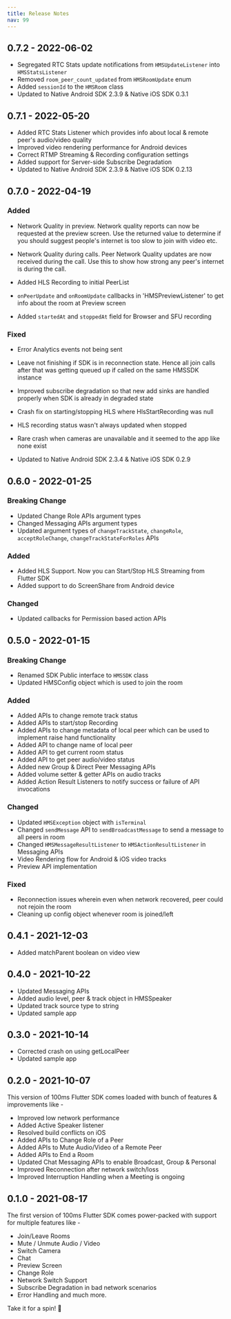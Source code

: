 ```yaml
---
title: Release Notes
nav: 99
---
```


## 0.7.2 - 2022-06-02

- Segregated RTC Stats update notifications from `HMSUpdateListener` into `HMSStatsListener`
- Removed `room_peer_count_updated` from `HMSRoomUpdate` enum
- Added `sessionId` to the `HMSRoom` class
- Updated to Native Android SDK 2.3.9 & Native iOS SDK 0.3.1

## 0.7.1 - 2022-05-20

- Added RTC Stats Listener which provides info about local & remote peer's audio/video quality
- Improved video rendering performance for Android devices
- Correct RTMP Streaming & Recording configuration settings
- Added support for Server-side Subscribe Degradation
- Updated to Native Android SDK 2.3.9 & Native iOS SDK 0.2.13


## 0.7.0 - 2022-04-19

### Added

- Network Quality in preview. Network quality reports can now be requested at the preview screen. Use the returned value to determine if you should suggest people's internet is too slow to join with video etc.

- Network Quality during calls. Peer Network Quality updates are now received during the call. Use this to show how strong any peer's internet is during the call.

- Added HLS Recording to initial PeerList

- `onPeerUpdate` and `onRoomUpdate` callbacks in 'HMSPreviewListener' to get info about the room at Preview screen

- Added `startedAt` and `stoppedAt` field for Browser and SFU recording

### Fixed

- Error Analytics events not being sent

- Leave not finishing if SDK is in reconnection state. Hence all join calls after that was getting queued up if called on the same HMSSDK instance

- Improved subscribe degradation so that new add sinks are handled properly when SDK is already in degraded state

- Crash fix on starting/stopping HLS where HlsStartRecording was null

- HLS recording status wasn't always updated when stopped

- Rare crash when cameras are unavailable and it seemed to the app like none exist

- Updated to Native Android SDK 2.3.4 & Native iOS SDK 0.2.9


## 0.6.0 - 2022-01-25
 ### Breaking Change 
 - Updated Change Role APIs argument types
 - Changed Messaging APIs argument types
 - Updated argument types of `changeTrackState`, `changeRole`, `acceptRoleChange`, `changeTrackStateForRoles` APIs

### Added
- Added HLS Support. Now you can Start/Stop HLS Streaming from Flutter SDK
- Added support to do ScreenShare from Android device
  
### Changed
- Updated callbacks for Permission based action APIs

## 0.5.0 - 2022-01-15
 ### Breaking Change 
 - Renamed SDK Public interface to `HMSSDK` class
 - Updated HMSConfig object which is used to join the room

 ### Added 
 - Added APIs to change remote track status
 - Added APIs to start/stop Recording
 - Added APIs to change metadata of local peer which can be used to implement raise hand functionality
 - Added API to change name of local peer
 - Added API to get current room status
 - Added API to get peer audio/video status
 - Added new Group & Direct Peer Messaging APIs
 - Added volume setter & getter APIs on audio tracks
 - Added Action Result Listeners to notify success or failure of API invocations

 ### Changed
 - Updated `HMSException` object with `isTerminal` 
 - Changed `sendMessage` API to `sendBroadcastMessage` to send a message to all peers in room
 - Changed `HMSMessageResultListener` to `HMSActionResultListener` in Messaging APIs
 - Video Rendering flow for Android & iOS video tracks
 - Preview API implementation

 ### Fixed 
 - Reconnection issues wherein even when network recovered, peer could not rejoin the room 
 - Cleaning up config object whenever room is joined/left

## 0.4.1 - 2021-12-03
- Added matchParent boolean on video view


## 0.4.0 - 2021-10-22
- Updated Messaging APIs
- Added audio level, peer & track object in HMSSpeaker
- Updated track source type to string
- Updated sample app


## 0.3.0 - 2021-10-14
- Corrected crash on using getLocalPeer
- Updated sample app


## 0.2.0 - 2021-10-07

This version of 100ms Flutter SDK comes loaded with bunch of features & improvements like -

- Improved low network performance
- Added Active Speaker listener
- Resolved build conflicts on iOS
- Added APIs to Change Role of a Peer
- Added APIs to Mute Audio/Video of a Remote Peer
- Added APIs to End a Room
- Updated Chat Messaging APIs to enable Broadcast, Group & Personal
- Improved Reconnection after network switch/loss
- Improved Interruption Handling when a Meeting is ongoing

## 0.1.0 - 2021-08-17

The first version of 100ms Flutter SDK comes power-packed with support for multiple features like -

- Join/Leave Rooms
- Mute / Unmute Audio / Video
- Switch Camera
- Chat
- Preview Screen
- Change Role
- Network Switch Support
- Subscribe Degradation in bad network scenarios
- Error Handling and much more.

Take it for a spin! 🥳
